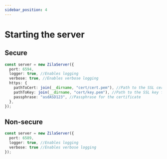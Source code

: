 ```yaml
---
sidebar_position: 4
---
```



# Starting the server

## Secure

```ts
const server = new ZilaServer({
  port: 6594,
  logger: true, //Enables logging
  verbose: true, //Enables verbose logging
  https: {
    pathToCert: join(__dirname, "cert/cert.pem"), //Path to the SSL cert file
    pathToKey: join(__dirname, "cert/key.pem"), //Path to the SSL key file
    passphrase: "asdASD123", //Passphrase for the certificate
  },
});
```

## Non-secure

```ts
const server = new ZilaServer({
  port: 6589,
  logger: true, //Enables logging
  verbose: true //Enables verbose logging
});
```